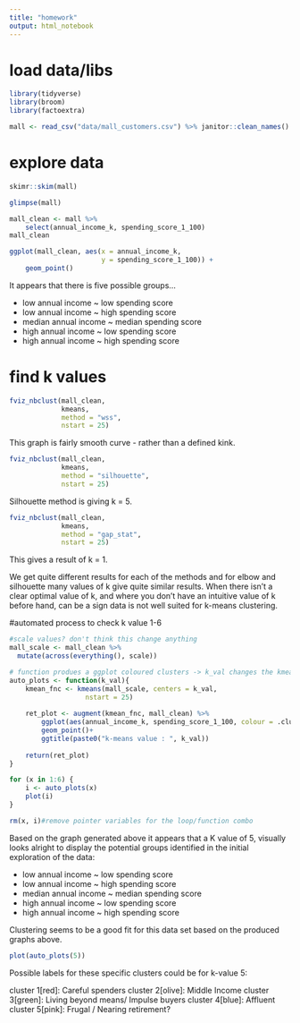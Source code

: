 ```yaml
---
title: "homework"
output: html_notebook
---
```


# load data/libs
```r
library(tidyverse)
library(broom)
library(factoextra)

mall <- read_csv("data/mall_customers.csv") %>% janitor::clean_names()
```

# explore data

```r
skimr::skim(mall)
```

```r
glimpse(mall)
```

```r
mall_clean <- mall %>% 
    select(annual_income_k, spending_score_1_100)
mall_clean
```

```r
ggplot(mall_clean, aes(x = annual_income_k,
                       y = spending_score_1_100)) +
    geom_point()
```
It appears that there is five possible groups...

- low annual income ~ low spending score
- low annual income ~ high spending score
- median annual income ~ median spending score
- high annual income ~ low spending score
- high annual income ~ high spending score

# find k values

```r
fviz_nbclust(mall_clean, 
             kmeans, 
             method = "wss", 
             nstart = 25)
```
This graph is fairly smooth curve - rather than a defined kink.

```r
fviz_nbclust(mall_clean, 
             kmeans, 
             method = "silhouette", 
             nstart = 25)
```
Silhouette method is giving k = 5.

```r
fviz_nbclust(mall_clean, 
             kmeans, 
             method = "gap_stat", 
             nstart = 25)
```
This gives a result of k = 1.

We get quite different results for each of the methods and for elbow and silhouette many values of k give quite similar results. When there isn’t a clear optimal value of k, and where you don’t have an intuitive value of k before hand, can be a sign data is not well suited for k-means clustering.

#automated process to check k value 1-6
```r
#scale values? don't think this change anything
mall_scale <- mall_clean %>% 
  mutate(across(everything(), scale))
```


```r
# function produes a ggplot coloured clusters -> k_val changes the kmeans value...
auto_plots <- function(k_val){
    kmean_fnc <- kmeans(mall_scale, centers = k_val, 
                   nstart = 25)
    
    ret_plot <- augment(kmean_fnc, mall_clean) %>%
        ggplot(aes(annual_income_k, spending_score_1_100, colour = .cluster)) +
        geom_point()+
        ggtitle(paste0("k-means value : ", k_val))
    
    return(ret_plot)
}

for (x in 1:6) {
    i <- auto_plots(x)
    plot(i)
}

rm(x, i)#remove pointer variables for the loop/function combo
```

Based on the graph generated above it appears that a K value of 5, visually looks alright to display the potential groups identified in the initial exploration of the data:

- low annual income ~ low spending score
- low annual income ~ high spending score
- median annual income ~ median spending score
- high annual income ~ low spending score
- high annual income ~ high spending score

Clustering seems to be a good fit for this data set based on the produced graphs above.

```r
plot(auto_plots(5))
```

Possible labels for these specific clusters could be for k-value 5:

cluster 1[red]: Careful spenders
cluster 2[olive]: Middle Income
cluster 3[green]: Living beyond means/ Impulse buyers
cluster 4[blue]: Affluent 
cluster 5[pink]: Frugal / Nearing retirement?